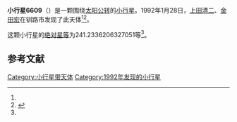 {{Infobox planet
| bgcolour = #FFFFC0
| name = 6609
| symbol = 
| image = 
| caption = 
| discovery = yes
| discovery_ref = 
| discoverer = [[上田清二|上田清二]]、[[金田宏|金田宏]]
| discovery_site = [[钏路市|钏路市]] 
| discovered = 1992年1月28日
| designations = yes
| mp_name = 
| named_after = 
| alt_names = 1992 BN/ 1971 BP1 / 1979 RB / 1993 HU
| mp_category = [[主带小行星|主带小行星]]
| orbit_ref = <ref name="a">[http://ssd.jpl.nasa.gov/sbdb.cgi?sstr=6609 6609] {{Wayback|url=http://ssd.jpl.nasa.gov/sbdb.cgi?sstr=6609 |date=20110610044711 }}，小行星數據庫瀏覽器（JPL Small-Body Database Browser）－[[美国国家航空航天局|美国国家航空航天局]]喷气推进实验室</ref>
| epoch = 2456400.5 (2013年4月18日更新)
| aphelion = {{convert|3.34923222139569|AU|km|3|abbr=on|lk=out}}
| perihelion = {{convert|2.636777017800325|AU|km|3|abbr=on}}
| semimajor = {{convert|2.993004619598007|AU|km|3|abbr=on}}
| eccentricity = 0.119020064
| period = 1891.296016 [[日|日]]<br />5.18[[儒略年|儒略年]]
| avg_speed = 
| inclination = 11.38601779692656
| asc_node = 121.4337507881223
| mean_anomaly = 
| arg_peri = 241.2336206327051
| satellites = 
| physical_characteristics = yes
| dimensions = 
| mass = 
| density = 
| surface_grav = 
| escape_velocity = 
| sidereal_day = 
| axial_tilt = 
| pole_ecliptic_lat = 
| pole_ecliptic_lon = 
| albedo = 
| temperatures= 
| temp_name1 = 
| mean_temp_1 = 
| max_temp_1 = 
| temp_name2 = 
| max_temp_2 = 
| spectral_type = 
| abs_magnitude = 241.2336206327051
}}

'''小行星6609'''（{{lang-en|6609}}）是一颗围绕[[太阳|太阳]][[公转|公转]]的[[小行星|小行星]]。1992年1月28日，[[上田清二|上田清二]]、[[金田宏|金田宏]]在钏路市发现了此天体<ref name="a" /><ref>{{cite news|title=小行星列表|url=http://cfa-www.harvard.edu/iau/lists/NumberedMPs.txt|accessdate=2013-07-08|newspaper=哈佛大学|archive-date=2008-05-17|archive-url=https://web.archive.org/web/20080517010638/http://cfa-www.harvard.edu/iau/lists/NumberedMPs.txt|dead-url=no}}</ref>。

这颗小行星的[[绝对星等|绝对星等]]为241.2336206327051等<ref name="a" />。

==参考文献==
{{reflist}}
{{Minor Planet Number|[[小行星6608|小行星6608]]|[[小行星6610|小行星6610]]}}

{{小天体}}

[[Category:小行星带天体|Category:小行星带天体]]
[[Category:1992年发现的小行星|Category:1992年发现的小行星]]

{{asteroid-stub}}